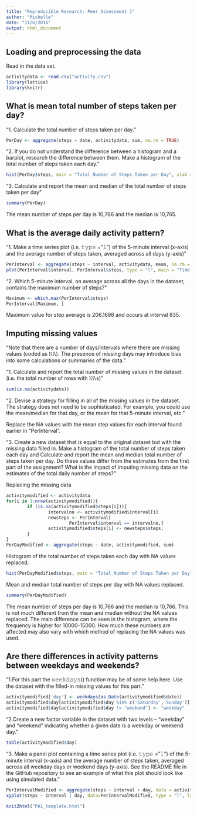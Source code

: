 ```yaml
---
title: "Reproducible Research: Peer Assessment 1"
author: "Michelle"
date: "11/6/2016"
output: html_document
---
```


## Loading and preprocessing the data

Read in the data set.
```r
activitydata <- read.csv("activity.csv")
library(lattice)
library(knitr)
```

## What is mean total number of steps taken per day?

"1. Calculate the total number of steps taken per day."

```r
PerDay <- aggregate(steps ~ date, activitydata, sum, na.rm = TRUE)
```

"2. If you do not understand the difference between a histogram and a barplot, research the difference between them. Make a histogram of the total number of steps taken each day."

```r
hist(PerDay$steps, main = "Total Number of Steps Taken per Day", xlab = "Steps per Day")
```

"3. Calculate and report the mean and median of the total number of steps taken per day"

```r
summary(PerDay)
```
The mean number of steps per day is 10,766 and the median is 10,765.

## What is the average daily activity pattern?

"1. Make a time series plot (i.e. 𝚝𝚢𝚙𝚎 = "𝚕") of the 5-minute interval (x-axis) and the average number of steps taken, averaged across all days (y-axis)"

```r
PerInterval <- aggregate(steps ~ interval, activitydata, mean, na.rm = TRUE)
plot(PerInterval$interval, PerInterval$steps, type = "l", main = "Time Series Plot of Average Number of Steps", xlab = "5-minute Interval", ylab = "Average Number of Steps")
```

"2. Which 5-minute interval, on average across all the days in the dataset, contains the maximum number of steps?"

```r
Maximum <- which.max(PerInterval$steps)
PerInterval[Maximum, ]
```
Maximum value for step average is 206.1698 and occurs at interval 835.

## Imputing missing values

"Note that there are a number of days/intervals where there are missing values (coded as 𝙽𝙰). The presence of missing days may introduce bias into some calculations or summaries of the data."

"1. Calculate and report the total number of missing values in the dataset (i.e. the total number of rows with 𝙽𝙰s)"
```r
sum(is.na(activitydata))
```

"2. Devise a strategy for filling in all of the missing values in the dataset. The strategy does not need to be sophisticated. For example, you could use the mean/median for that day, or the mean for that 5-minute interval, etc."

Replace the NA values with the mean step values for each interval found earlier in "PerInterval".

"3. Create a new dataset that is equal to the original dataset but with the missing data filled in.
Make a histogram of the total number of steps taken each day and Calculate and report the mean and median total number of steps taken per day. Do these values differ from the estimates from the first part of the assignment? What is the impact of imputing missing data on the estimates of the total daily number of steps?"

Replacing the missing data
```r
activitymodified <- activitydata
for(i in 1:nrow(activitymodified)){
        if (is.na(activitymodified$steps[i])){
                intervalno <- activitymodified$interval[i]
                newsteps <- PerInterval[
                        PerInterval$interval == intervalno,]
                activitymodified$steps[i] <- newsteps$steps;
        }
}
PerDayModified <- aggregate(steps ~ date, activitymodified, sum)
```

Histogram of the total number of steps taken each day with NA values replaced.
```r
hist(PerDayModified$steps, main = "Total Number of Steps Taken per Day", xlab = "Steps per Day")
```

Mean and median total number of steps per day with NA values replaced.
```r
summary(PerDayModified)
```
The mean number of steps per day is 10,766 and the median is 10,766. This is not much different from the mean and median without the NA values replaced. The main difference can be seen in the histogram, where the frequency is higher for 10000-15000. How much these numbers are affected may also vary with which method of replacing the NA values was used.

## Are there differences in activity patterns between weekdays and weekends?
"1.For this part the 𝚠𝚎𝚎𝚔𝚍𝚊𝚢𝚜() function may be of some help here. Use the dataset with the filled-in missing values for this part."

```r
activitymodified['day'] <- weekdays(as.Date(activitymodified$date))
activitymodified$day[activitymodified$day %in% c('Saturday','Sunday')] <- "weekend"
activitymodified$day[activitymodified$day != "weekend"] <- "weekday"
```

"2.Create a new factor variable in the dataset with two levels – “weekday” and “weekend” indicating whether a given date is a weekday or weekend day."

```r
table(activitymodified$day)
```

"3. Make a panel plot containing a time series plot (i.e. 𝚝𝚢𝚙𝚎 = "𝚕") of the 5-minute interval (x-axis) and the average number of steps taken, averaged across all weekday days or weekend days (y-axis). See the README file in the GitHub repository to see an example of what this plot should look like using simulated data."

```r
PerIntervalModified <- aggregate(steps ~ interval + day, data = activitymodified, FUN="mean")
xyplot(steps ~ interval | day, data=PerIntervalModified, type = "l", layout = c(1,2), grid = T, ylab = "Number of Steps")
```

```r
knit2html("PA1_template.html")
```